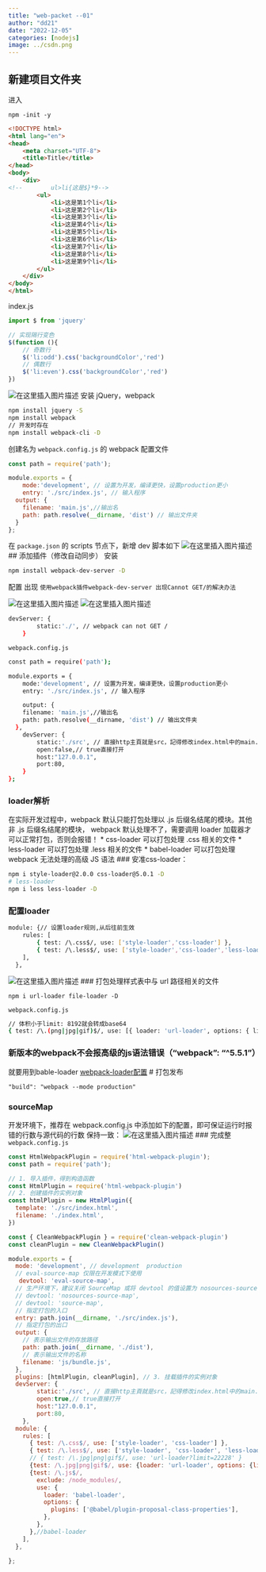```yaml
---
title: "web-packet --01"
author: "dd21"
date: "2022-12-05" 
categories: [nodejs]
image: ../csdn.png
---
```



## 新建项目文件夹
进入
```bah
npm -init -y
```

```html
<!DOCTYPE html>
<html lang="en">
<head>
    <meta charset="UTF-8">
    <title>Title</title>
</head>
<body>
    <div>
<!--        ul>li{这是$}*9-->
        <ul>
            <li>这是第1个li</li>
            <li>这是第2个li</li>
            <li>这是第3个li</li>
            <li>这是第4个li</li>
            <li>这是第5个li</li>
            <li>这是第6个li</li>
            <li>这是第7个li</li>
            <li>这是第8个li</li>
            <li>这是第9个li</li>
        </ul>
    </div>
</body>
</html>
```
index.js
```js
import $ from 'jquery'

// 实现隔行变色
$(function (){
    // 奇数行
    $('li:odd').css('backgroundColor','red')
    // 偶数行
    $('li:even').css('backgroundColor','red')
})
```

![在这里插入图片描述](https://img-blog.csdnimg.cn/f1094852cb6645db9094cf3d8255a239.png?x-oss-process=image/watermark,type_d3F5LXplbmhlaQ,shadow_50,text_Q1NETiBA5aSn5q-beg==,size_20,color_FFFFFF,t_70,g_se,x_16)
安装 jQuery，webpack
```bash
npm install jquery -S
npm install webpack
// 开发时存在
npm install webpack-cli -D
```
创建名为 `webpack.config.js` 的 webpack 配置文件

```js
const path = require('path');

module.exports = {
    mode:'development', // 设置为开发，编译更快，设置production更小
    entry: './src/index.js', // 输入程序
  output: {
    filename: 'main.js',//输出名
    path: path.resolve(__dirname, 'dist') // 输出文件夹
  }
};
```
在 `package.json` 的 scripts 节点下，新增 dev 脚本如下
![在这里插入图片描述](https://img-blog.csdnimg.cn/b12438643fc44af8bcce34ecae636891.png)
## 添加插件（修改自动同步）
安装
```bash
npm install webpack-dev-server -D
```
配置
出现
`
使用webpack插件webpack-dev-server 出现Cannot GET/的解决办法
`

![在这里插入图片描述](https://img-blog.csdnimg.cn/09f416829a394936ab28197757d758c3.png?x-oss-process=image/watermark,type_d3F5LXplbmhlaQ,shadow_50,text_Q1NETiBA5aSn5q-beg==,size_20,color_FFFFFF,t_70,g_se,x_16)
![在这里插入图片描述](https://img-blog.csdnimg.cn/c47ccfc690aa4656b2d1f1e0f1d8e014.png?x-oss-process=image/watermark,type_d3F5LXplbmhlaQ,shadow_50,text_Q1NETiBA5aSn5q-beg==,size_20,color_FFFFFF,t_70,g_se,x_16)

```bash
devServer: {
        static:'./', // webpack can not GET /
    }
```

`
webpack.config.js
`

```bash
const path = require('path');

module.exports = {
    mode:'development', // 设置为开发，编译更快，设置production更小
    entry: './src/index.js', // 输入程序

    output: {
    filename: 'main.js',//输出名
    path: path.resolve(__dirname, 'dist') // 输出文件夹
  },
    devServer: {
        static:'./src', // 直接http主頁就是src，記得修改index.html中的main.js位置 webpack can not GET /
        open:false,// true直接打开
        host:"127.0.0.1",
        port:80,
    }
};
```
### loader解析
在实际开发过程中，webpack 默认只能打包处理以 .js 后缀名结尾的模块。其他非 .js 后缀名结尾的模块，
webpack 默认处理不了，需要调用 loader 加载器才可以正常打包，否则会报错！
* css-loader 可以打包处理 .css 相关的文件
*  less-loader 可以打包处理 .less 相关的文件
*  babel-loader 可以打包处理 webpack 无法处理的高级 JS 语法
### 安准css-loader：

```bash
npm i style-loader@2.0.0 css-loader@5.0.1 -D
# less-loader
npm i less less-loader -D
```

### 配置loader

```bash
module: {// 设置loader规则,从后往前生效
    rules: [
        { test: /\.css$/, use: ['style-loader','css-loader'] },
        { test: /\.less$/, use: ['style-loader','css-loader','less-loader'] },
    ],
  },
```

![在这里插入图片描述](https://img-blog.csdnimg.cn/f603c6cbbbca4f5b94bbc8b7d6fd4794.png?x-oss-process=image/watermark,type_d3F5LXplbmhlaQ,shadow_50,text_Q1NETiBA5aSn5q-beg==,size_20,color_FFFFFF,t_70,g_se,x_16)
### 打包处理样式表中与 url 路径相关的文件

```
npm i url-loader file-loader -D

```
`webpack.config.js`
```bash
// 体积小于limit: 8192就会转成base64
{ test: /\.(png|jpg|gif)$/, use: [{ loader: 'url-loader', options: { limit: 8192}}]},
```


### 新版本的webpack不会报高级的js语法错误（"webpack": "^5.5.1"）
就要用到bable-loader
[webpack-loader配置](https://www.webpackjs.com/loaders/babel-loader/)
# 打包发布

```
"build": "webpack --mode production"
```

### sourceMap
开发环境下，推荐在 webpack.config.js 中添加如下的配置，即可保证运行时报错的行数与源代码的行数
保持一致：
![在这里插入图片描述](https://img-blog.csdnimg.cn/4366e163f41f479e9d2c00ce1649a7fa.png?x-oss-process=image/watermark,type_d3F5LXplbmhlaQ,shadow_50,text_Q1NETiBA5aSn5q-beg==,size_20,color_FFFFFF,t_70,g_se,x_16)
### 完成整
`webpack.config.js`
```js
const HtmlWebpackPlugin = require('html-webpack-plugin');
const path = require('path');

// 1. 导入插件，得到构造函数
const HtmlPlugin = require('html-webpack-plugin')
// 2. 创建插件的实例对象
const htmlPlugin = new HtmlPlugin({
  template: './src/index.html',
  filename: './index.html',
})

const { CleanWebpackPlugin } = require('clean-webpack-plugin')
const cleanPlugin = new CleanWebpackPlugin()

module.exports = {
  mode: 'development', // development  production
  // eval-source-map 仅限在开发模式下使用
   devtool: 'eval-source-map',
  // 生产环境下，建议关闭 SourceMap 或将 devtool 的值设置为 nosources-source-map
  // devtool: 'nosources-source-map',
  // devtool: 'source-map',
  // 指定打包的入口
  entry: path.join(__dirname, './src/index.js'),
  // 指定打包的出口
  output: {
    // 表示输出文件的存放路径
    path: path.join(__dirname, './dist'),
    // 表示输出文件的名称
    filename: 'js/bundle.js',
  },
  plugins: [htmlPlugin, cleanPlugin], // 3. 挂载插件的实例对象
  devServer: {
        static:'./src', // 直接http主頁就是src，記得修改index.html中的main.js位置 webpack can not GET /
        open:true,// true直接打开
        host:"127.0.0.1",
        port:80,
    },
  module: {
    rules: [
      { test: /\.css$/, use: ['style-loader', 'css-loader'] },
      { test: /\.less$/, use: ['style-loader', 'css-loader', 'less-loader'] },
      // { test: /\.jpg|png|gif$/, use: 'url-loader?limit=22228' }
      {test: /\.jpg|png|gif$/, use: {loader: 'url-loader', options: {limit: 22228,outputPath: 'image',},},},
      {test: /\.js$/,
        exclude: /node_modules/,
        use: {
          loader: 'babel-loader',
          options: {
            plugins: ['@babel/plugin-proposal-class-properties'],
          },
        },
      },//babel-loader
    ],
  },

};
```

